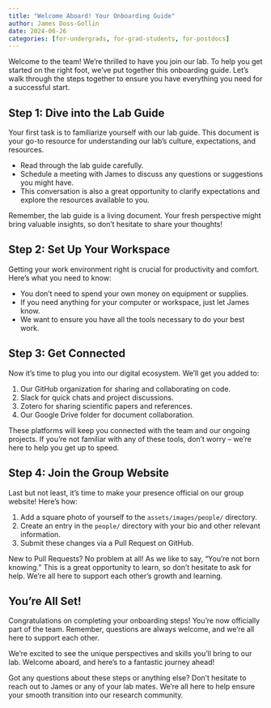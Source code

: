 ```yaml
---
title: "Welcome Aboard! Your Onboarding Guide"
author: James Doss-Gollin
date: 2024-06-26
categories: [for-undergrads, for-grad-students, for-postdocs]
---
```


Welcome to the team! We're thrilled to have you join our lab.
To help you get started on the right foot, we've put together this onboarding guide.
Let's walk through the steps together to ensure you have everything you need for a successful start.

## Step 1: Dive into the Lab Guide

Your first task is to familiarize yourself with our lab guide.
This document is your go-to resource for understanding our lab's culture, expectations, and resources.

- Read through the lab guide carefully.
- Schedule a meeting with James to discuss any questions or suggestions you might have.
- This conversation is also a great opportunity to clarify expectations and explore the resources available to you.

Remember, the lab guide is a living document.
Your fresh perspective might bring valuable insights, so don't hesitate to share your thoughts!

## Step 2: Set Up Your Workspace

Getting your work environment right is crucial for productivity and comfort.
Here's what you need to know:

- You don't need to spend your own money on equipment or supplies.
- If you need anything for your computer or workspace, just let James know.
- We want to ensure you have all the tools necessary to do your best work.

## Step 3: Get Connected

Now it's time to plug you into our digital ecosystem.
We'll get you added to:

1. Our GitHub organization for sharing and collaborating on code.
2. Slack for quick chats and project discussions.
3. Zotero for sharing scientific papers and references.
4. Our Google Drive folder for document collaboration.

These platforms will keep you connected with the team and our ongoing projects.
If you're not familiar with any of these tools, don't worry – we're here to help you get up to speed.

## Step 4: Join the Group Website

Last but not least, it's time to make your presence official on our group website!
Here's how:

1. Add a square photo of yourself to the `assets/images/people/` directory.
2. Create an entry in the `people/` directory with your bio and other relevant information.
3. Submit these changes via a Pull Request on GitHub.

New to Pull Requests?
No problem at all!
As we like to say, "You're not born knowing."
This is a great opportunity to learn, so don't hesitate to ask for help.
We're all here to support each other's growth and learning.

## You're All Set!

Congratulations on completing your onboarding steps!
You're now officially part of the team.
Remember, questions are always welcome, and we're all here to support each other.

We're excited to see the unique perspectives and skills you'll bring to our lab.
Welcome aboard, and here's to a fantastic journey ahead!

Got any questions about these steps or anything else?
Don't hesitate to reach out to James or any of your lab mates.
We're all here to help ensure your smooth transition into our research community.
